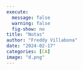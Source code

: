```yaml
---
execute:
  message: false
  warning: false
  fig-show: no
title: "Notas"
author: "Freddy Villabona"
date: "2024-02-17"
categories: [CA]
image: "d.png"
---
```

